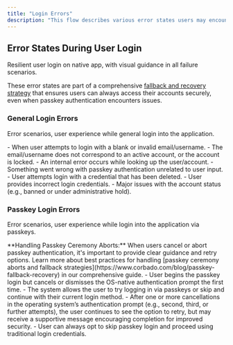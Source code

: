 ```yaml
---
title: "Login Errors"
description: "This flow describes various error states users may encounter when attempting to sign in using a passkey or traditional credentials in native apps. Understanding these scenarios ensures a smooth user experience by providing clear, actionable error messages and fallback options."
---
```



## Error States During User Login

Resilient user login on native app, with visual guidance in all failure scenarios.

These error states are part of a comprehensive [fallback and recovery strategy](https://www.corbado.com/blog/passkey-fallback-recovery) that ensures users can always access their accounts securely, even when passkey authentication encounters issues.

### General Login Errors

Error scenarios, user experience while general login into the application.

<Tabs>
<Tab title="iOS">
    <ToolingFrame 
        imageURL="/images/authentication-flow/native-app/passkey-login-errorstates-ios-native.png"
        caption="Native: iOS general login error states"
        imageName="passkey-login-errorstates-ios-native.png"
    />
</Tab>

  <Tab title="Android">
    <ToolingFrame 
        imageURL="/images/authentication-flow/native-app/passkey-login-errorstates-android-native.png"
        caption="Native: Android general login error states"
        imageName="passkey-login-errorstates-android-native.png"
    />
  </Tab>
</Tabs>

<Steps>
    <Step title="Error: no identifier / unrecognised identifier">
        - When user attempts to login with a blank or invalid email/username. 
    </Step>
    <Step title="Error: account locked / not found">
        - The email/username does not correspond to an active account, or the account is locked.
    </Step>
    <Step title="Error: system / API error related to lookup">
        - An internal error occurs while looking up the user/account.
    </Step>
    <Step title="Error: general passkey login error">
        - Something went wrong with passkey authentication unrelated to user input.
    </Step>
    <Step title="Error: tried deleted passkey">
        - User attempts login with a credential that has been deleted.
    </Step>
    <Step title="Error: incorrect Username / Password">
        - User provides incorrect login credentials.
    </Step>
    <Step title="Error: critical account error">
        - Major issues with the account status (e.g., banned or under administrative hold).
    </Step>

</Steps>

### Passkey Login Errors

Error scenarios, user experience while login into the application via passkeys.

<Info>
    **Handling Passkey Ceremony Aborts:** When users cancel or abort passkey authentication, it's important to provide clear guidance and retry options. Learn more about best practices for handling [passkey ceremony aborts and fallback strategies](https://www.corbado.com/blog/passkey-fallback-recovery) in our comprehensive guide.
</Info>

<Tabs>
<Tab title="iOS">
    <ToolingFrame 
        imageURL="/images/authentication-flow/native-app/passkey-errorstates-ios-native.png"
        caption="Native: iOS passkey login error states"
        imageName="passkey-errorstates-ios-native.png"
    />
</Tab>

  <Tab title="Android">
    <ToolingFrame 
        imageURL="/images/authentication-flow/native-app/passkey-errorstates-android-native.png"
        caption="Native: Android passkey login error states"
        imageName="passkey-errorstates-android-native.png"
    />
  </Tab>
</Tabs>

<Steps>
    <Step title="Passkey login aborted during OS prompt (first attempt)">
        - User begins the passkey login but cancels or dismisses the OS-native authentication prompt the first time.
        - The system allows the user to try logging in via passkeys or skip and continue with their current login method.
    </Step>
    <Step title="Passkey login aborted during OS prompt (subsequent attempts)">
        - After one or more cancellations in the operating system’s authentication prompt (e.g., second, third, or further attempts), the user continues to see the option to retry, but may receive a supportive message encouraging completion for improved security.
        - User can always opt to skip passkey login and proceed using traditional login credentials.
    </Step>

</Steps>
